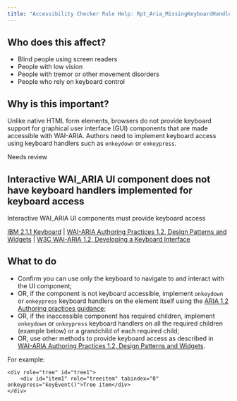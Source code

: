 ```yaml
---
title: "Accessibility Checker Rule Help: Rpt_Aria_MissingKeyboardHandler"
---
```


<div className="toolHelp">
<Row>
<Column colLg={5} colMd={3} colSm={4} className="toolLeft">

## Who does this affect?

 * Blind people using screen readers
 * People with low vision
 * People with tremor or other movement disorders
 * People who rely on keyboard control

## Why is this important?

Unlike native HTML form elements, browsers do not provide keyboard support for graphical user interface (GUI) components that are made accessible with WAI-ARIA. Authors need to implement keyboard access using keyboard handlers such as `onkeydown` or `onkeypress`.

</Column>
<Column colLg={11} colMd={5} colSm={4} className="toolMain">

<div className="level-violation">
Needs review
</div>

## Interactive WAI_ARIA UI component does not have keyboard handlers implemented for keyboard access
Interactive WAI_ARIA UI components must provide keyboard access

[IBM 2.1.1 Keyboard](http://www.ibm.com/able/guidelines/ci162/keyboard.html) | [WAI-ARIA Authoring Practices 1.2, Design Patterns and Widgets](https://www.w3.org/TR/wai-aria-practices-1.2/#aria_ex) | [W3C WAI-ARIA 1.2, Developing a Keyboard Interface](https://www.w3.org/TR/wai-aria-practices-1.2/#keyboard)

<div id="elementLocation">
</div>

## What to do

 * Confirm you can use only the keyboard to navigate to and interact with the UI component;
 * OR, if the component is not keyboard accessible, implement `onkeydown` or `onkeypress` keyboard handlers on the element itself using the [ARIA 1.2 Authoring practices guidance](https://www.w3.org/TR/wai-aria-practices-1.2);
 * OR, if the inaccessible component has required children, implement `onkeydown` or `onkeypress` keyboard handlers on all the required children (example below) or a grandchild of each required child;
 * OR, use other methods to provide keyboard access as described in [WAI-ARIA Authoring Practices 1.2, Design Patterns and Widgets](https://www.w3.org/TR/wai-aria-practices-1.2/#aria_ex).

For example:

```
<div role="tree" id="tree1">
    <div id="item1" role="treeitem" tabindex="0" onkeypress="keyEvent()">Tree item</div>
</div>
```

</Column>
</Row>
</div>

